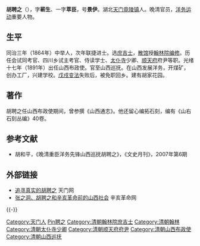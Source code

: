 {{Otheruses|other=名为胡景伊的其他人物|胡景伊}}

'''胡聘之'''（{{bd|1840年||1912年||Hu胡}}），字'''蕲生'''、一字'''萃臣'''，号'''景伊'''。湖北[[天门市|天门]][[竟陵镇|竟陵镇]]人。晚清官员，[[洋务运动|洋务运动]]重要人物。

==生平==
同治三年（1864年）中举人，次年联捷进士。选[[庶吉士|庶吉士]]，[[散馆|散馆]]授[[翰林院|翰林院]][[编修|编修]]。历任会试同考官、四川乡试主考官、侍读学士、[[太仆寺|太仆寺]]少卿、[[顺天府|顺天府]]府尹等职。光绪十七年（1891年）出任山西布政使。官至山西巡抚。在山西发展洋务，开煤矿，创办工厂，兴建学校。[[戊戌变法|戊戌变法]]失败后，被免职回乡。建有胡家花园。

==著作==
胡聘之任山西布政使期间，曾参撰《山西通志》。他还留心编拓石刻，编有《山右石刻丛编》40卷。

==参考文献==
*胡和平，《晚清重臣洋务先锋山西巡抚胡聘之》，《文史月刊》，2007年第6期

==外部链接==
*[http://www.tmwcn.com/jsbb/201104/t20110401_177863.html 追寻真实的胡聘之] {{Wayback|url=http://www.tmwcn.com/jsbb/201104/t20110401_177863.html |date=20190926204646 }} 天门网
*[http://www.xinhai.org/yanjiu/191103210.htm 张之洞、胡聘之和辛亥革命前的山西社会] 辛亥革命网

{{-}}
{{同治四年乙丑科殿試金榜}}

{{Authority control}}

{{DEFAULTSORT:Hu胡}}
[[Category:天门人|Category:天门人]]
[[Category:胡姓|Pin聘之]]
[[Category:清朝翰林院庶吉士|Category:清朝翰林院庶吉士]]
[[Category:清朝翰林|Category:清朝翰林]]
[[Category:清朝太仆寺少卿|Category:清朝太仆寺少卿]]
[[Category:清朝顺天府府尹|Category:清朝顺天府府尹]]
[[Category:清朝山西布政使|Category:清朝山西布政使]]
[[Category:清朝山西巡抚|Category:清朝山西巡抚]]